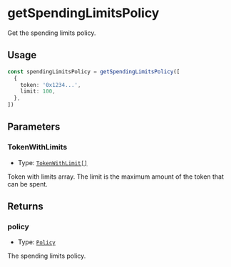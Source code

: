 # getSpendingLimitsPolicy

Get the spending limits policy.

## Usage

```typescript copy
const spendingLimitsPolicy = getSpendingLimitsPolicy([
  {
    token: '0x1234...',
    limit: 100,
  },
])
```

## Parameters

### TokenWithLimits

- Type: [`TokenWithLimit[]`](/module-sdk/glossary/types#tokenwithlimit)

Token with limits array. The limit is the maximum amount of the token that can be spent.

## Returns

### policy

- Type: [`Policy`](/module-sdk/glossary/types#policy-1)

The spending limits policy.
